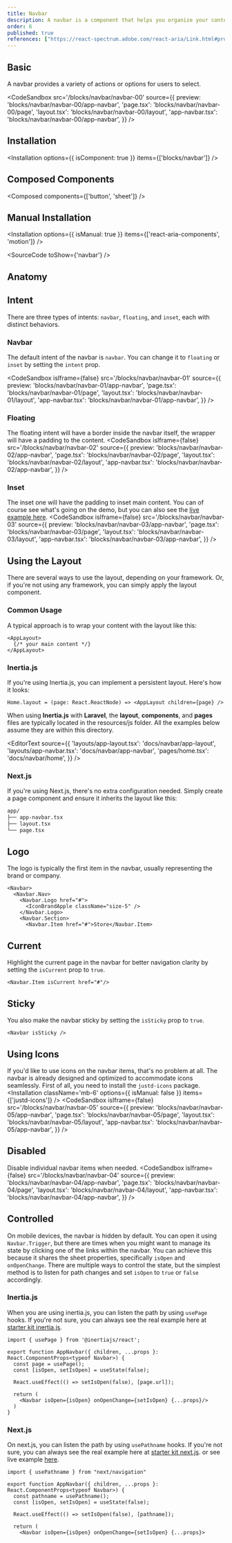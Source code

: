 ```yaml
---
title: Navbar
description: A navbar is a component that helps you organize your content and navigation in a consistent way.
order: 6
published: true
references: ["https://react-spectrum.adobe.com/react-aria/Link.html#props"]
---
```


## Basic
A navbar provides a variety of actions or options for users to select.

<CodeSandbox
  src='/blocks/navbar/navbar-00'
  source={{
    preview: 'blocks/navbar/navbar-00/app-navbar',
    'page.tsx': 'blocks/navbar/navbar-00/page',
    'layout.tsx': 'blocks/navbar/navbar-00/layout',
    'app-navbar.tsx': 'blocks/navbar/navbar-00/app-navbar',
  }} />

## Installation
<Installation options={{ isComponent: true }} items={['blocks/navbar']} />

## Composed Components
<Composed components={['button', 'sheet']} />

## Manual Installation
<Installation options={{ isManual: true }} items={['react-aria-components', 'motion']} />

<SourceCode toShow={'navbar'} />

## Anatomy
<Anatomy show='navbar-anatomy' />

## Intent
There are three types of intents: `navbar`, `floating`, and `inset`, each with distinct behaviors.

### Navbar
The default intent of the navbar is `navbar`. You can change it to `floating` or `inset` by setting the `intent` prop.

<CodeSandbox isIframe={false}
  src='/blocks/navbar/navbar-01'
  source={{
    preview: 'blocks/navbar/navbar-01/app-navbar',
    'page.tsx': 'blocks/navbar/navbar-01/page',
    'layout.tsx': 'blocks/navbar/navbar-01/layout',
    'app-navbar.tsx': 'blocks/navbar/navbar-01/app-navbar',
  }} />

### Floating
The floating intent will have a border inside the navbar itself, the wrapper will have a padding to the content.
<CodeSandbox isIframe={false}
  src='/blocks/navbar/navbar-02'
  source={{
    preview: 'blocks/navbar/navbar-02/app-navbar',
    'page.tsx': 'blocks/navbar/navbar-02/page',
    'layout.tsx': 'blocks/navbar/navbar-02/layout',
    'app-navbar.tsx': 'blocks/navbar/navbar-02/app-navbar',
  }} />


### Inset
The inset one will have the padding to inset main content. You can of course see what's going on the demo, but you can also see the [live example here](/blocks/navbar/navbar-03).
<CodeSandbox isIframe={false}
  src='/blocks/navbar/navbar-03'
  source={{
    preview: 'blocks/navbar/navbar-03/app-navbar',
    'page.tsx': 'blocks/navbar/navbar-03/page',
    'layout.tsx': 'blocks/navbar/navbar-03/layout',
    'app-navbar.tsx': 'blocks/navbar/navbar-03/app-navbar',
  }} />

## Using the Layout
There are several ways to use the layout, depending on your framework. Or, if you're not using any framework, you can simply apply the layout component.

### Common Usage
A typical approach is to wrap your content with the layout like this:
```
<AppLayout>
  {/* your main content */}
</AppLayout>
```
### Inertia.js
If you're using Inertia.js, you can implement a persistent layout. Here's how it looks:
```
Home.layout = (page: React.ReactNode) => <AppLayout children={page} />
```
When using **Inertia.js** with **Laravel**, the **layout**, **components**, and **pages** files are typically located in the resources/js folder. All the examples below assume they are within this directory.

<EditorText
  source={{
    'layouts/app-layout.tsx': 'docs/navbar/app-layout',
    'layouts/app-navbar.tsx': 'docs/navbar/app-navbar',
    'pages/home.tsx': 'docs/navbar/home',
  }} />

### Next.js
If you're using Next.js, there's no extra configuration needed. Simply create a page component and ensure it inherits the layout like this:
```bash
app/
├── app-navbar.tsx
├── layout.tsx
└── page.tsx
```

## Logo
The logo is typically the first item in the navbar, usually representing the brand or company.
```
<Navbar>
  <Navbar.Nav>
    <Navbar.Logo href="#">
      <IconBrandApple className="size-5" />
    </Navbar.Logo>
    <Navbar.Section>
      <Navbar.Item href="#">Store</Navbar.Item>
```

## Current
Highlight the current page in the navbar for better navigation clarity by setting the `isCurrent` prop to `true`.
```
<Navbar.Item isCurrent href="#"/>
```


## Sticky
You also make the navbar sticky by setting the `isSticky` prop to `true`.
```
<Navbar isSticky />
```

## Using Icons
If you'd like to use icons on the navbar items, that's no problem at all. The navbar is already designed and optimized to accommodate icons seamlessly. First of all, you need to install the `justd-icons` package.
<Installation className='mb-6' options={{ isManual: false }} items={['justd-icons']} />
<CodeSandbox isIframe={false}
  src='/blocks/navbar/navbar-05'
  source={{
    preview: 'blocks/navbar/navbar-05/app-navbar',
    'page.tsx': 'blocks/navbar/navbar-05/page',
    'layout.tsx': 'blocks/navbar/navbar-05/layout',
    'app-navbar.tsx': 'blocks/navbar/navbar-05/app-navbar',
  }} />

## Disabled
Disable individual navbar items when needed.
<CodeSandbox isIframe={false}
  src='/blocks/navbar/navbar-04'
  source={{
    preview: 'blocks/navbar/navbar-04/app-navbar',
    'page.tsx': 'blocks/navbar/navbar-04/page',
    'layout.tsx': 'blocks/navbar/navbar-04/layout',
    'app-navbar.tsx': 'blocks/navbar/navbar-04/app-navbar',
  }} />

## Controlled
On mobile devices, the navbar is hidden by default. You can open it using `Navbar.Trigger`, but there are times when you might want to manage its state by clicking one of the links within the navbar. You can achieve this because it shares the sheet properties, specifically `isOpen` and `onOpenChange`. There are multiple ways to control the state, but the simplest method is to listen for path changes and set `isOpen` to `true` or `false` accordingly.

### Inertia.js
When you are using inertia.js, you can listen the path by using `usePage` hooks. If you're not sure, you can always see the real example here at [starter kit inertia.js](https://github.com/justdlabs/inertia.ts).
```
import { usePage } from '@inertiajs/react';

export function AppNavbar({ children, ...props }: React.ComponentProps<typeof Navbar>) {
  const page = usePage();
  const [isOpen, setIsOpen] = useState(false);

  React.useEffect(() => setIsOpen(false), [page.url]);

  return (
    <Navbar isOpen={isOpen} onOpenChange={setIsOpen} {...props}/>
  )
}
```

### Next.js
On next.js, you can listen the path by using `usePathname` hooks. If you're not sure, you can always see the real example here at [starter kit next.js](https://github.com/justdlabs/next.js). or see live example [here](/blocks/navbar/navbar-01).
```
import { usePathname } from "next/navigation"

export function AppNavbar({ children, ...props }: React.ComponentProps<typeof Navbar>) {
  const pathname = usePathname();
  const [isOpen, setIsOpen] = useState(false);

  React.useEffect(() => setIsOpen(false), [pathname]);

  return (
    <Navbar isOpen={isOpen} onOpenChange={setIsOpen} {...props}>
```
